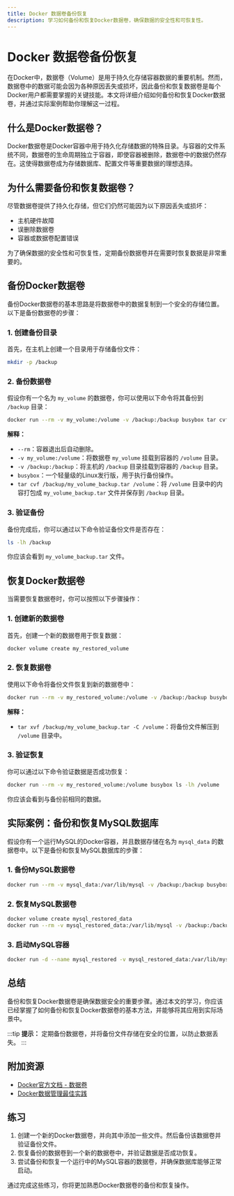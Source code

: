 ```yaml
---
title: Docker 数据卷备份恢复
description: 学习如何备份和恢复Docker数据卷，确保数据的安全性和可恢复性。
---
```


# Docker 数据卷备份恢复

在Docker中，数据卷（Volume）是用于持久化存储容器数据的重要机制。然而，数据卷中的数据可能会因为各种原因丢失或损坏，因此备份和恢复数据卷是每个Docker用户都需要掌握的关键技能。本文将详细介绍如何备份和恢复Docker数据卷，并通过实际案例帮助你理解这一过程。

## 什么是Docker数据卷？

Docker数据卷是Docker容器中用于持久化存储数据的特殊目录。与容器的文件系统不同，数据卷的生命周期独立于容器，即使容器被删除，数据卷中的数据仍然存在。这使得数据卷成为存储数据库、配置文件等重要数据的理想选择。

## 为什么需要备份和恢复数据卷？

尽管数据卷提供了持久化存储，但它们仍然可能因为以下原因丢失或损坏：
- 主机硬件故障
- 误删除数据卷
- 容器或数据卷配置错误

为了确保数据的安全性和可恢复性，定期备份数据卷并在需要时恢复数据是非常重要的。

## 备份Docker数据卷

备份Docker数据卷的基本思路是将数据卷中的数据复制到一个安全的存储位置。以下是备份数据卷的步骤：

### 1. 创建备份目录

首先，在主机上创建一个目录用于存储备份文件：

```bash
mkdir -p /backup
```

### 2. 备份数据卷

假设你有一个名为 `my_volume` 的数据卷，你可以使用以下命令将其备份到 `/backup` 目录：

```bash
docker run --rm -v my_volume:/volume -v /backup:/backup busybox tar cvf /backup/my_volume_backup.tar /volume
```

**解释：**
- `--rm`：容器退出后自动删除。
- `-v my_volume:/volume`：将数据卷 `my_volume` 挂载到容器的 `/volume` 目录。
- `-v /backup:/backup`：将主机的 `/backup` 目录挂载到容器的 `/backup` 目录。
- `busybox`：一个轻量级的Linux发行版，用于执行备份操作。
- `tar cvf /backup/my_volume_backup.tar /volume`：将 `/volume` 目录中的内容打包成 `my_volume_backup.tar` 文件并保存到 `/backup` 目录。

### 3. 验证备份

备份完成后，你可以通过以下命令验证备份文件是否存在：

```bash
ls -lh /backup
```

你应该会看到 `my_volume_backup.tar` 文件。

## 恢复Docker数据卷

当需要恢复数据卷时，你可以按照以下步骤操作：

### 1. 创建新的数据卷

首先，创建一个新的数据卷用于恢复数据：

```bash
docker volume create my_restored_volume
```

### 2. 恢复数据卷

使用以下命令将备份文件恢复到新的数据卷中：

```bash
docker run --rm -v my_restored_volume:/volume -v /backup:/backup busybox tar xvf /backup/my_volume_backup.tar -C /volume
```

**解释：**
- `tar xvf /backup/my_volume_backup.tar -C /volume`：将备份文件解压到 `/volume` 目录中。

### 3. 验证恢复

你可以通过以下命令验证数据是否成功恢复：

```bash
docker run --rm -v my_restored_volume:/volume busybox ls -lh /volume
```

你应该会看到与备份前相同的数据。

## 实际案例：备份和恢复MySQL数据库

假设你有一个运行MySQL的Docker容器，并且数据存储在名为 `mysql_data` 的数据卷中。以下是备份和恢复MySQL数据库的步骤：

### 1. 备份MySQL数据卷

```bash
docker run --rm -v mysql_data:/var/lib/mysql -v /backup:/backup busybox tar cvf /backup/mysql_data_backup.tar /var/lib/mysql
```

### 2. 恢复MySQL数据卷

```bash
docker volume create mysql_restored_data
docker run --rm -v mysql_restored_data:/var/lib/mysql -v /backup:/backup busybox tar xvf /backup/mysql_data_backup.tar -C /var/lib/mysql
```

### 3. 启动MySQL容器

```bash
docker run -d --name mysql_restored -v mysql_restored_data:/var/lib/mysql -e MYSQL_ROOT_PASSWORD=my-secret-pw mysql:latest
```

## 总结

备份和恢复Docker数据卷是确保数据安全的重要步骤。通过本文的学习，你应该已经掌握了如何备份和恢复Docker数据卷的基本方法，并能够将其应用到实际场景中。

:::tip
**提示：** 定期备份数据卷，并将备份文件存储在安全的位置，以防止数据丢失。
:::

## 附加资源

- [Docker官方文档 - 数据卷](https://docs.docker.com/storage/volumes/)
- [Docker数据管理最佳实践](https://docs.docker.com/storage/)

## 练习

1. 创建一个新的Docker数据卷，并向其中添加一些文件。然后备份该数据卷并验证备份文件。
2. 恢复备份的数据卷到一个新的数据卷中，并验证数据是否成功恢复。
3. 尝试备份和恢复一个运行中的MySQL容器的数据卷，并确保数据库能够正常启动。

通过完成这些练习，你将更加熟悉Docker数据卷的备份和恢复操作。